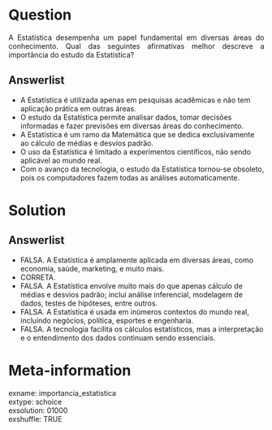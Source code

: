 Question
========

<p style="text-align: justify;">
A Estatística desempenha um papel fundamental em diversas áreas do conhecimento. Qual das seguintes afirmativas melhor descreve a importância do estudo da Estatística?
</p>

Answerlist
----------

* A Estatística é utilizada apenas em pesquisas acadêmicas e não tem aplicação prática em outras áreas.
* O estudo da Estatística permite analisar dados, tomar decisões informadas e fazer previsões em diversas áreas do conhecimento.
* A Estatística é um ramo da Matemática que se dedica exclusivamente ao cálculo de médias e desvios padrão.
* O uso da Estatística é limitado a experimentos científicos, não sendo aplicável ao mundo real.
* Com o avanço da tecnologia, o estudo da Estatística tornou-se obsoleto, pois os computadores fazem todas as análises automaticamente.

Solution
========

Answerlist
----------

* FALSA. A Estatística é amplamente aplicada em diversas áreas, como economia, saúde, marketing, e muito mais.
* CORRETA.
* FALSA. A Estatística envolve muito mais do que apenas cálculo de médias e desvios padrão; inclui análise inferencial, modelagem de dados, testes de hipóteses, entre outros.
* FALSA. A Estatística é usada em inúmeros contextos do mundo real, incluindo negócios, política, esportes e engenharia.
* FALSA. A tecnologia facilita os cálculos estatísticos, mas a interpretação e o entendimento dos dados continuam sendo essenciais.

Meta-information
================

exname: importancia_estatistica  
extype: schoice  
exsolution: 01000  
exshuffle: TRUE  
